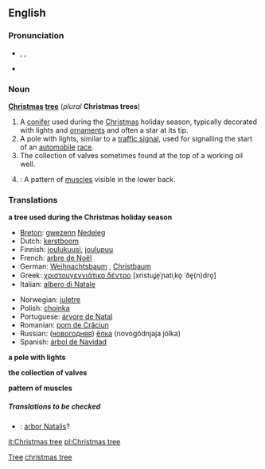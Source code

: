==English==
{{wikipedia}}
===Pronunciation===
*{{AHD|krĭsʹməstrē}}, {{IPA|/ˈkrɪsməs triː/}}, {{SAMPA|/"krIsm@stri:/}}
*{{audio|En-ca-christmastree.ogg|Audio (CA)}}

===Noun===
'''[[Christmas]] [[tree]]''' (''plural'' '''Christmas trees''')

# A [[conifer]] used during the [[Christmas]] holiday season, typically decorated with lights and [[ornament]]s and often a star at its tip.
# A pole with lights, similar to a [[traffic signal]], used for signalling the start of an [[automobile]] [[race]].
# The collection of valves sometimes found at the top of a working oil well.
#{{bodybuilding}}: A pattern of [[muscle]]s visible in the lower back.

===Translations===
'''a tree used during the Christmas holiday season'''
{{top}}
*[[Breton]]: [[gwezenn]] [[Nedeleg]] {{f}}
*Dutch: [[kerstboom]] {{m}}
*Finnish: [[joulukuusi]],  [[joulupuu]]
*French: [[arbre de Noël]] {{m}}
*German: [[Weihnachtsbaum]] {{m}},  [[Christbaum]] {{m}}
*Greek: [[χριστουγεννιάτικο δέντρο]] [xristuʝe̞ˈɲatiˌko̞ ˈðe̞(n)dro̞] {{n}}
*Italian: [[albero di Natale]] {{m}}
{{mid}}
*Norwegian: [[juletre]]
*Polish: [[choinka]] {{f}}
*Portuguese: [[árvore de Natal]] {{f}}
*Romanian: [[pom de Crăciun]]
*Russian: ([[новогодний|новогодняя]])  [[ёлка]] (novogódnjaja jólka)
*Spanish: [[árbol de Navidad]] {{m}}
{{bottom}}

'''a pole with lights'''
{{top}}
{{mid}}
{{bottom}}

'''the collection of valves'''
{{top}}
{{mid}}
{{bottom}}

'''pattern of muscles'''
{{top}}
{{mid}}
{{bottom}}

=====Translations to be checked=====
<!--Remove this section once all of the translations below have been moved into the tables above.-->
{{checktrans}}
*{{ttbc|Latin}}: [[arbor Natalis]]?

[[Category:Christmas|Tree]] 
[[Category:Trees|christmas tree]]

[[it:Christmas tree]]
[[pl:Christmas tree]]